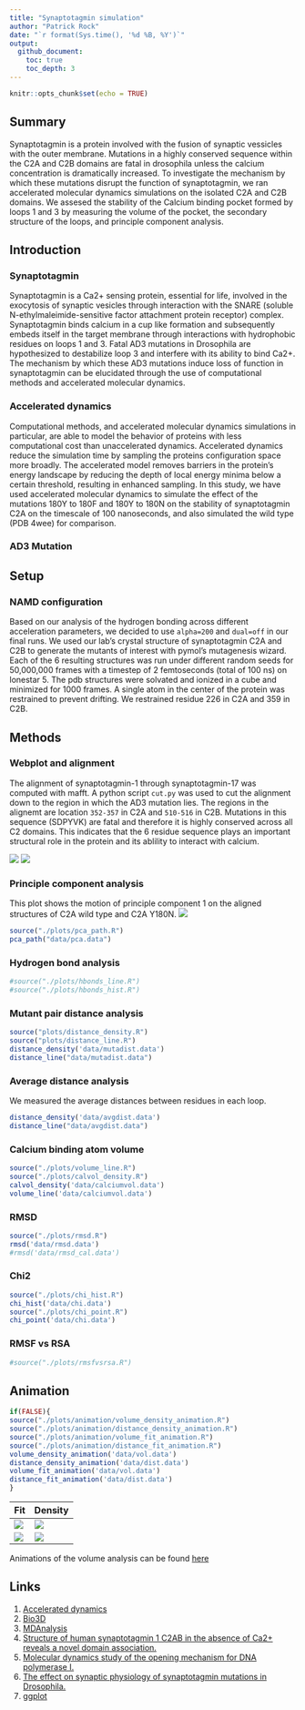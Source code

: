 ```yaml
---
title: "Synaptotagmin simulation"
author: "Patrick Rock"
date: "`r format(Sys.time(), '%d %B, %Y')`"
output: 
  github_document:
    toc: true
    toc_depth: 3
---
```

```r
knitr::opts_chunk$set(echo = TRUE)
```

## Summary
Synaptotagmin is a protein involved with the fusion of synaptic vessicles with the outer membrane. Mutations in a highly conserved sequence within the C2A and C2B domains are fatal in drosophila unless the calcium concentration is dramatically increased. To investigate the mechanism by which these mutations disrupt the function of synaptotagmin, we ran accelerated molecular dynamics simulations on the isolated C2A and C2B domains. We assesed the stability of the Calcium binding pocket formed by loops 1 and 3 by measuring the volume of the pocket, the secondary structure of the loops, and principle component analysis. 

## Introduction
### Synaptotagmin 
Synaptotagmin is a Ca2+ sensing protein, essential for life, involved in the exocytosis of synaptic vesicles through interaction with the SNARE (soluble N-ethylmaleimide-sensitive factor attachment protein receptor) complex. Synaptotagmin binds calcium in a cup like formation and subsequently embeds itself in the target membrane through interactions with hydrophobic residues on loops 1 and 3. Fatal AD3 mutations in Drosophila are hypothesized to destabilize loop 3 and interfere with its ability to bind Ca2+. The mechanism by which these AD3 mutations induce loss of function in synaptotagmin can be elucidated through the use of computational methods and accelerated molecular dynamics.

### Accelerated dynamics 
Computational methods, and accelerated molecular dynamics simulations in particular, are able to model the behavior of proteins with less computational cost than unaccelerated dynamics. Accelerated dynamics reduce the simulation time by sampling the proteins configuration space more broadly. The accelerated model removes barriers in the protein's energy landscape by reducing the depth of local energy minima below a certain threshold, resulting in enhanced sampling.  In this study, we have used accelerated molecular dynamics to simulate the effect of the mutations 180Y to 180F and 180Y to 180N on the stability of synaptotagmin C2A on the timescale of 100 nanoseconds, and also simulated the wild type (PDB 4wee) for comparison.

### AD3 Mutation


## Setup

### NAMD configuration
Based on our analysis of the hydrogen bonding across different acceleration parameters, we decided to use `alpha=200` and `dual=off` in our final runs. We used our lab's crystal structure of synaptotagmin C2A and C2B to generate the mutants of interest with pymol's mutagenesis wizard. Each of the 6 resulting structures was run under different random seeds for 50,000,000 frames with a timestep of 2 femtoseconds (total of 100 ns) on lonestar 5. The pdb structures were solvated and ionized in a cube and minimized for 1000 frames. A single atom in the center of the protein was restrained to prevent drifting. We restrained residue 226 in C2A and 359 in C2B.

## Methods
### Webplot and alignment
The alignment of synaptotagmin-1 through synaptotagmin-17 was computed with mafft. A python script `cut.py` was used to cut the alignment down to the region in which the AD3 mutation lies. The regions in the alignemt are location `352-357` in C2A and `510-516` in C2B. Mutations in this sequence (SDPYVK) are fatal and therefore it is highly conserved across all C2 domains. This indicates that the 6 residue sequence plays an important structural role in the protein and its ablility to interact with calcium.

![](README_files/C2A_cut.png)
![](README_files/C2B_cut.png)

### Principle component analysis
This plot shows the motion of principle component 1 on the aligned structures of C2A wild type and C2A Y180N.
![](images/wt_vs_Y180N.gif)


```r
source("./plots/pca_path.R")
pca_path("data/pca.data")
```

### Hydrogen bond analysis

```r
#source("./plots/hbonds_line.R")
#source("./plots/hbonds_hist.R")
```

### Mutant pair distance analysis
```r
source("plots/distance_density.R")
source("plots/distance_line.R")
distance_density('data/mutadist.data')
distance_line("data/mutadist.data")
```

### Average distance analysis
We measured the average distances between residues in each loop.
```r
distance_density('data/avgdist.data')
distance_line("data/avgdist.data")
```

### Calcium binding atom volume

```r
source("./plots/volume_line.R")
source("./plots/calvol_density.R")
calvol_density('data/calciumvol.data')
volume_line('data/calciumvol.data')
```

### RMSD 
```r
source("./plots/rmsd.R")
rmsd('data/rmsd.data')
#rmsd('data/rmsd_cal.data')
```

### Chi2
```r
source("./plots/chi_hist.R")
chi_hist('data/chi.data')
source("./plots/chi_point.R")
chi_point('data/chi.data')
```


### RMSF vs RSA
```r
#source("./plots/rmsfvsrsa.R")
```

## Animation
```r
if(FALSE){
source("./plots/animation/volume_density_animation.R")
source("./plots/animation/distance_density_animation.R")
source("./plots/animation/volume_fit_animation.R")
source("./plots/animation/distance_fit_animation.R")
volume_density_animation('data/vol.data')
distance_density_animation('data/dist.data')
volume_fit_animation('data/vol.data')
distance_fit_animation('data/dist.data')
}
```

Fit                            | Density
------------------------------ | --------------------------------
![](README_files/vol_fit.gif)  | ![](README_files/vol_density.gif)
![](README_files/dist_fit.gif) | ![](README_files/dist_density.gif)


Animations of the volume analysis can be found [here](plots/animation/README.md)

## Links
1. [Accelerated dynamics](http://www.ks.uiuc.edu/Research/namd/2.9/ug/node63.html)
2. [Bio3D](http://thegrantlab.org/bio3d/index.php)
3. [MDAnalysis](http://www.mdanalysis.org/)
4. [Structure of human synaptotagmin 1 C2AB in the absence of Ca2+ reveals a novel domain association.](http://www.ncbi.nlm.nih.gov/pubmed/17956130)
5. [Molecular dynamics study of the opening mechanism for DNA polymerase I.](http://www.ncbi.nlm.nih.gov/pubmed/25474643)
6. [The effect on synaptic physiology of synaptotagmin mutations in Drosophila.](http://www.ncbi.nlm.nih.gov/pubmed/7909234)
7. [ggplot](http://ggplot2.org/)
